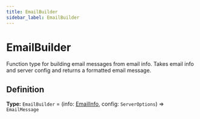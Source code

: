 ```yaml
---
title: EmailBuilder
sidebar_label: EmailBuilder
---
```


# EmailBuilder

Function type for building email messages from email info.
Takes email info and server config and returns a formatted email message.

## Definition

**Type:** `EmailBuilder` = (info: [EmailInfo](./types/emailinfo), config: `ServerOptions`) =\> `EmailMessage`

